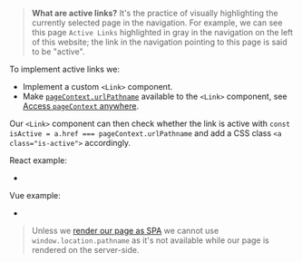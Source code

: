 
> **What are active links?** It's the practice of visually highlighting the currently selected page in the navigation.
> For example, we can see this page `Active Links` highlighted in gray in the navigation on the left of this website; the link in the navigation pointing to this page is said to be "active".

To implement active links we:
 - Implement a custom `<Link>` component.
 - Make [`pageContext.urlPathname`](/pageContext) available to the `<Link>` component, see [Access `pageContext` anywhere](/pageContext-anywhere).

Our `<Link>` component can then check whether the link is active with `const isActive = a.href === pageContext.urlPathname`
and add a CSS class `<a class="is-active">` accordingly.

React example:
 - <RepoLink path='/boilerplates/boilerplate-react/renderer/Link.jsx' />

Vue example:
 - <RepoLink path='/boilerplates/boilerplate-vue/renderer/Link.vue' />

> Unless we [render our page as SPA](/SPA-vs-SSR-vs-HTML)
> we cannot use `window.location.pathname` as it's not available while our page is rendered on the server-side.
